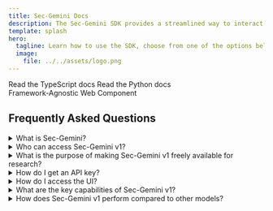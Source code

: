 ```yaml
---
title: Sec-Gemini Docs
description: The Sec-Gemini SDK provides a streamlined way to interact with Sec-Gemini v1, a new experimental AI model focused on advancing cybersecurity AI frontiers
template: splash
hero:
  tagline: Learn how to use the SDK, choose from one of the options below.
  image:
    file: ../../assets/logo.png
---
```


<LinkButton href="/reference/typescript/" icon="seti:typescript" iconPlacement="start" variant="primary">Read the TypeScript docs</LinkButton>
<LinkButton href="/reference/python/" icon="seti:python" iconPlacement="start" variant="primary">Read the Python docs</LinkButton>
<br/>
<LinkButton href="/guides/webcomponent/" icon="seti:notebook" iconPlacement="start" variant="secondary">Framework-Agnostic Web Component</LinkButton>

<h2>Frequently Asked Questions</h2>
<details>
<summary>What is Sec-Gemini?</summary>

Sec-Gemini v1 is a new experimental AI model from Google, focused on advancing cybersecurity AI frontiers. It aims to help shift the balance back to defenders by force multiplying cybersecurity professionals. It combines Gemini’s advanced capabilities with near real-time cybersecurity knowledge and tooling to achieve superior performance on key cybersecurity workflows.

</details>

<details>
<summary>Who can access Sec-Gemini v1?</summary>

Google is making Sec-Gemini v1 freely available to selected organizations, institutions, professionals, and NGOs for research purposes. This is part of Google's commitment to strong collaboration across the cybersecurity community to push AI cybersecurity frontiers.

</details>

<details>
<summary>What is the purpose of making Sec-Gemini v1 freely available for research?</summary>

The purpose is to foster strong collaboration across the cybersecurity community and push AI cybersecurity frontiers to decisively tilt the balance in favor of defenders. By making it available for research, Google aims to gather feedback and explore new use cases for AI in cybersecurity.

</details>
<details>
<summary>How do I get an API key?</summary>

To get API keys for Sec-Gemini, visit the <a href="https://secgemini.google/keys" target="_blank">key management UI</a>. You will need to already have access to Sec-Gemini and log in with your Google account to access this page.

</details>

<details>
<summary>How do I access the UI?</summary>

You can access the Sec-Gemini UI at <a href="https://secgemini.google" target="_blank">secgemini.google</a>. You will need to log in with your Google account that has access to Sec-Gemini.

</details>

<details>
<summary>What are the key capabilities of Sec-Gemini v1?</summary>

Sec-Gemini v1 is designed to enhance cybersecurity workflows by offering state-of-the-art reasoning capabilities and extensive current cybersecurity knowledge. Its key capabilities include incident root cause analysis, threat analysis, and vulnerability impact understanding. It integrates with Google Threat Intelligence (GTI), OSV (Open Source Vulnerabilities), and other key data sources to provide near real-time insights.

</details>

<details>
<summary>How does Sec-Gemini v1 perform compared to other models?</summary>

Sec-Gemini v1 outperforms other models on key cybersecurity benchmarks. It scores at least 11% higher on CTI-MCQ (Cyber Threat Intelligence – Multiple Choice Questions), a leading threat intelligence benchmark, and at least 10.5% higher on the CTI-Root Cause Mapping benchmark.

</details>

